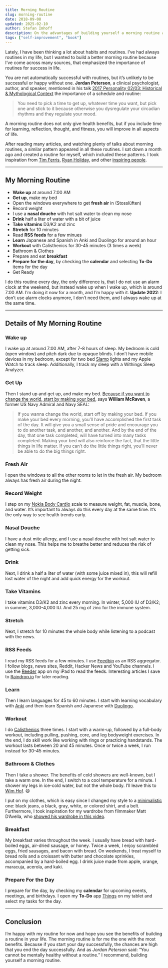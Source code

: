 ```yaml
---
title: Morning Routine
slug: morning-routine
date: 2018-09-08
updated: 2025-02-10
author: Stefan Imhoff
description: On the advantages of building yourself a morning routine and the details of my morning routine.
tags: ["self-improvement", "book"]
---
```


Lately, I have been thinking a lot about habits and routines. I’ve had always routines in my life, but I wanted to build a better morning routine because I’ve come across many sources, that emphasized the importance of routines for success in life.

You are not automatically successful with routines, but it’s unlikely to be successful or happy without one. **Jordan Peterson**, a clinical psychologist, author, and speaker, mentioned in his talk [2017 Personality 02/03: Historical & Mythological Context](https://youtu.be/HbAZ6cFxCeY?t=1h36m32s) the importance of a schedule and routine:

> You need to pick a time to get up, whatever time you want, but pick one and stick to it because otherwise you dysregulate your circadian rhythms and they regulate your mood.

A morning routine does not only give health benefits, but if you include time for learning, reflection, thought, and fitness, you will improve in all aspects of life.

After reading many articles, and watching plenty of talks about morning routines, a similar pattern appeared in all these routines. I sat down a month ago and created a routine for myself, which included these patterns. I took inspiration from [Tim Ferris](https://youtu.be/LHAyE0UC5I4), [Ryan Holiday](https://ryanholiday.net/my-morning-routine/), and other [inspiring people](https://mymorningroutine.com/routines/).

---

## My Morning Routine

- **Wake up** at around 7:00 AM
- **Get up**, make my bed
- Open the windows everywhere to get **fresh air** in (Stosslüften)
- Record weight
- I use a **nasal douche** with hot salt water to clean my nose
- **Drink** half a liter of water with a bit of juice
- **Take vitamins** D3/K2 and zinc
- **Stretch** for 10 minutes
- Read **RSS feeds** for a few minues
- **Learn** Japanese and Spanish in Anki and Duolingo for around an hour
- **Workout** with Calisthenics for 30-45 minutes (3 times a week)
- Bathroom & Clothes
- Prepare and eat **breakfast**
- **Prepare for the day**, by checking the **calendar** and selecting **To-Do** items for the day
- Get Ready

I do this routine every day, the only difference is, that I do not use an alarm clock at the weekend, but instead wake up when I wake up, which is around 7:00 AM. I’m doing it now for a month, and I’m happy with it. **Update 2022**: I don’t use alarm clocks anymore, I don’t need them, and I always wake up at the same time.

---

## Details of My Morning Routine

### Wake up

I wake up at around 7:00 AM, after 7-8 hours of sleep. My bedroom is cold (open window) and pitch dark due to opaque blinds. I don’t have mobile devices in my bedroom, except for two bed [Slamp](https://www.slamp.com/en/products/table/bach-table/) lights and my Apple Watch to track sleep. Additionally, I track my sleep with a Withings Sleep Analyzer.

### Get Up

Then I stand up and get up, and make my bed. [Because if you want to change the world, start by making your bed](https://youtu.be/3sK3wJAxGfs), says **William McRaven**, a former US Navy Admiral and Navy SEAL:

> If you wanna change the world, start off by making your bed. If you make your bed every morning, you’ll have accomplished the first task of the day. It will give you a small sense of pride and encourage you to do another task, and another, and another. And by the end of the day, that one task completed, will have turned into many tasks completed. Making your bed will also reinforce the fact, that the little things in life matter. If you can’t do the little things right, you’ll never be able to do the big things right.

### Fresh Air

I open the windows to all the other rooms to let in the fresh air. My bedroom always has fresh air during the night.

### Record Weight

I step on my [Nokia Body Cardio](https://www.withings.com/eu/en/body-cardio) scale to measure weight, fat, muscle, bone, and water. It’s important to always do this every day at the same time. It’s the only way to see health trends early.

### Nasal Douche

I have a dust mite allergy, and I use a nasal douche with hot salt water to clean my nose. This helps me to breathe better and reduces the risk of getting sick.

### Drink

Next, I drink a half a liter of water (with some juice mixed in), this will refill lost water of the night and add quick energy for the workout.

### Take Vitamins

I take vitamins D3/K2 and zinc every morning. In winter, 5,000 IU of D3/K2; in summer, 3,000-4,000 IU. And 25 mg of zinc for the immune system.

### Stretch

Next, I stretch for 10 minutes the whole body while listening to a podcast with the news.

### RSS Feeds

I read my RSS feeds for a few minutes. I use [Feedbin](https://feedbin.com/) as an RSS aggregator. I follow blogs, news sites, Reddit, Hacker News and YouTube channels. I use the [Reeder](https://reederapp.com/) app on my iPad to read the feeds. Interesting articles I save to [Raindrop.io](https://raindrop.io/) for later reading.

### Learn

Then I learn languages for 45 to 60 minutes. I start with learning vocabulary with [Anki](https://apps.ankiweb.net/) and then learn Spanish and Japanese with [Duolingo](https://www.duolingo.com/profile/kogakure).

### Workout

I do [Calisthenics](/calisthenics/) three times. I start with a warm-up, followed by a full-body workout, including pulling, pushing, core, and leg bodyweight exercises. In the end, I do skill work like working with rings or practicing handstands. The workout lasts between 20 and 45 minutes. Once or twice a week, I run instead for 30-45 minutes.

### Bathroom & Clothes

Then I take a shower. The benefits of cold showers are well-known, but I take a warm one. In the end, I switch to a cool temperature for a minute. I shower my legs in ice-cold water, but not the whole body. I’ll leave this to [Wim Hof](https://youtu.be/OpTG02x6w5o). 😄

I put on my clothes, which is easy since I changed my style to a [minimalistic](/minimalism/) one: black jeans, a black, gray, white, or colored shirt, and a belt. Furthermore, I took inspiration for my wardrobe from filmmaker Matt D’Avella, who [showed his wardrobe in this video](https://youtu.be/DSHsIOIhjJY).

### Breakfast

My breakfast varies throughout the week. I usually have bread with hard-boiled eggs, air-dried sausage, or honey. Twice a week, I enjoy scrambled eggs, fried sausages, and bacon with bread. On weekends, I treat myself to bread rolls and a croissant with butter and chocolate sprinkles, accompanied by a hard-boiled egg. I drink juice made from apple, orange, maracuja, acerola, and kaki.

### Prepare For the Day

I prepare for the day, by checking my **calendar** for upcoming events, meetings, and birthdays. I open my **To-Do** app [Things](https://culturedcode.com/things/) on my tablet and select my tasks for the day.

---

## Conclusion

I’m happy with my routine for now and hope you see the benefits of building a routine in your life. The morning routine is for me the one with the most benefits. Because if you start your day successfully, the chances are high that you end the day successfully. And as _Jordan Peterson_ said: <q>You cannot be mentally healthy without a routine.</q> I recommend, building yourself a morning routine.
